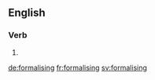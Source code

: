 ==English==

===Verb===
{{head|en|present participle}}

# {{present participle of|formalise|lang=en}}

[[de:formalising]]
[[fr:formalising]]
[[sv:formalising]]